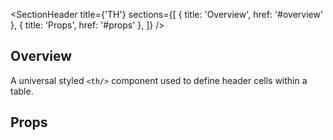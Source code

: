 
<Meta title="Updated Components/Table/Components/TH" />

<SectionHeader
  title={'TH'}
  sections={[
    { title: 'Overview', href: '#overview' },
    { title: 'Props', href: '#props' },
  ]}
/>

## Overview

A universal styled `<th/>` component used to define header cells within a table.

## Props

<ArgTypes of={TH} />
